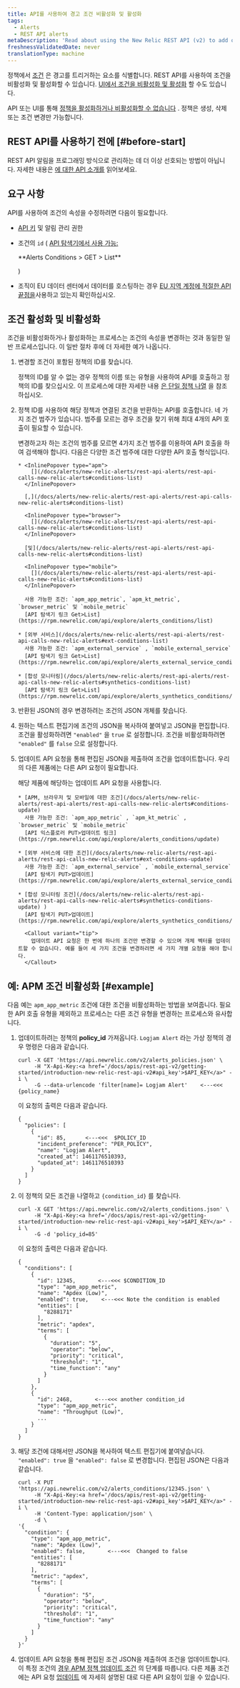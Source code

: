```yaml
---
title: API를 사용하여 경고 조건 비활성화 및 활성화
tags:
  - Alerts
  - REST API alerts
metaDescription: 'Read about using the New Relic REST API (v2) to add or remove apps, servers, and other entities from a policy condition.'
freshnessValidatedDate: never
translationType: machine
---
```


정책에서 [조건](/docs/alerts/new-relic-alerts/configuring-alert-policies/define-alert-conditions) 은 경고를 트리거하는 요소를 식별합니다. REST API를 사용하여 조건을 비활성화 및 활성화할 수 있습니다. [UI에서 조건을 비활성화 및 활성화](/docs/alerts/new-relic-alerts/updating-alert-policies/disable-or-delete-alert-policies-conditions#condition-on-off) 할 수도 있습니다.

API 또는 UI를 통해 [정책을 활성화하거나 비활성화할 수 없습니다](/docs/alerts/new-relic-alerts/updating-alert-policies/disable-or-delete-alert-policies-conditions#disable-policy) . 정책은 생성, 삭제 또는 조건 변경만 가능합니다.

## REST API를 사용하기 전에 [#before-start]

REST API 알림을 프로그래밍 방식으로 관리하는 데 더 이상 선호되는 방법이 아닙니다. 자세한 내용은 [<InlinePopover type="alerts"/>에 대한 API 소개를](/docs/alerts-applied-intelligence/new-relic-alerts/advanced-alerts/alerts-api/intro-alerts-api) 읽어보세요.

## 요구 사항

API를 사용하여 조건의 속성을 수정하려면 다음이 필요합니다.

* [API 키](/docs/apis/rest-api-v2/getting-started/introduction-new-relic-rest-api-v2#api_key) 및 알림 관리 권한

* 조건의 `id` ( [API 탐색기에서 사용 가능:](https://rpm.newrelic.com/api/explore/alerts_condition/list)

  <DNT>
    **Alerts Conditions > GET > List**
  </DNT>

  )

* 조직이 EU 데이터 센터에서 데이터를 호스팅하는 경우 [EU 지역 계정에 적절한 API 끝점을](/docs/using-new-relic/welcome-new-relic/getting-started/introduction-eu-region-data-center#endpoints)사용하고 있는지 확인하십시오.

## 조건 활성화 및 비활성화

조건을 비활성화하거나 활성화하는 프로세스는 조건의 속성을 변경하는 것과 동일한 일반 프로세스입니다. 이 일반 절차 후에 더 자세한 예가 나옵니다.

1. 변경할 조건이 포함된 정책의 ID를 찾습니다.

   정책의 ID를 알 수 없는 경우 정책의 이름 또는 유형을 사용하여 API를 호출하고 정책의 ID를 찾으십시오. 이 프로세스에 대한 자세한 내용 [은 단일 정책 나열](/docs/alerts/alert-policies/rest-api-alert-policies/list-policies-v2#single_policy) 을 참조하십시오.

2. 정책 ID를 사용하여 해당 정책과 연결된 조건을 반환하는 API를 호출합니다. 네 가지 조건 범주가 있습니다. 범주를 모르는 경우 조건을 찾기 위해 최대 4개의 API 호출이 필요할 수 있습니다.

   <CollapserGroup>
     <Collapser
       id="types-conditions-API"
       title="조건 ID 검색에 대한 세부 정보"
     >
       변경하고자 하는 조건의 범주를 모르면 4가지 조건 범주를 이용하여 API 호출을 하여 검색해야 합니다. 다음은 다양한 조건 범주에 대한 다양한 API 호출 형식입니다.

       * <InlinePopover type="apm">
           [](/docs/alerts/new-relic-alerts/rest-api-alerts/rest-api-calls-new-relic-alerts#conditions-list)
         </InlinePopover>

         [,](/docs/alerts/new-relic-alerts/rest-api-alerts/rest-api-calls-new-relic-alerts#conditions-list)

         <InlinePopover type="browser">
           [](/docs/alerts/new-relic-alerts/rest-api-alerts/rest-api-calls-new-relic-alerts#conditions-list)
         </InlinePopover>

         [및](/docs/alerts/new-relic-alerts/rest-api-alerts/rest-api-calls-new-relic-alerts#conditions-list)

         <InlinePopover type="mobile">
           [](/docs/alerts/new-relic-alerts/rest-api-alerts/rest-api-calls-new-relic-alerts#conditions-list)
         </InlinePopover>

         사용 가능한 조건: `apm_app_metric`, `apm_kt_metric`, `browser_metric` 및 `mobile_metric`  
         [API 탐색기 링크 Get>List](https://rpm.newrelic.com/api/explore/alerts_conditions/list)

       * [외부 서비스](/docs/alerts/new-relic-alerts/rest-api-alerts/rest-api-calls-new-relic-alerts#ext-conditions-list)  
         사용 가능한 조건: `apm_external_service` , `mobile_external_service`  
         [API 탐색기 링크 Get>List](https://rpm.newrelic.com/api/explore/alerts_external_service_conditions/list)

       * [합성 모니터링](/docs/alerts/new-relic-alerts/rest-api-alerts/rest-api-calls-new-relic-alerts#synthetics-conditions-list)  
         [API 탐색기 링크 Get>List](https://rpm.newrelic.com/api/explore/alerts_synthetics_conditions/list)
     </Collapser>
   </CollapserGroup>

3. 반환된 JSON의 경우 변경하려는 조건의 JSON 개체를 찾습니다.

4. 원하는 텍스트 편집기에 조건의 JSON을 복사하여 붙여넣고 JSON을 편집합니다. 조건을 활성화하려면 `"enabled"` 을 `true` 로 설정합니다. 조건을 비활성화하려면 `"enabled"` 를 `false` 으로 설정합니다.

5. 업데이트 API 요청을 통해 편집된 JSON을 제출하여 조건을 업데이트합니다. 우리의 다른 제품에는 다른 API 요청이 필요합니다.

   <CollapserGroup>
     <Collapser
       id="update-api-requests"
       title="업데이트 API 요청에 대한 세부정보"
     >
       해당 제품에 해당하는 업데이트 API 요청을 사용합니다.

       * [APM, 브라우저 및 모바일에 대한 조건](/docs/alerts/new-relic-alerts/rest-api-alerts/rest-api-calls-new-relic-alerts#conditions-update)  
         사용 가능한 조건: `apm_app_metric` , `apm_kt_metric` , `browser_metric` 및 `mobile_metric`  
         [API 익스플로러 PUT>업데이트 링크](https://rpm.newrelic.com/api/explore/alerts_conditions/update)

       * [외부 서비스에 대한 조건](/docs/alerts/new-relic-alerts/rest-api-alerts/rest-api-calls-new-relic-alerts#ext-conditions-update)  
         사용 가능한 조건: `apm_external_service` , `mobile_external_service`  
         [API 탐색기 PUT>업데이트](https://rpm.newrelic.com/api/explore/alerts_external_service_conditions/update)

       * [합성 모니터링 조건](/docs/alerts/new-relic-alerts/rest-api-alerts/rest-api-calls-new-relic-alerts#synthetics-conditions-update) )  
         [API 탐색기 PUT>업데이트](https://rpm.newrelic.com/api/explore/alerts_synthetics_conditions/update)

         <Callout variant="tip">
           업데이트 API 요청은 한 번에 하나의 조건만 변경할 수 있으며 개체 벡터를 업데이트할 수 없습니다. 예를 들어 세 가지 조건을 변경하려면 세 가지 개별 요청을 해야 합니다.
         </Callout>
     </Collapser>
   </CollapserGroup>

## 예: APM 조건 비활성화 [#example]

다음 예는 `apm_app_metric` 조건에 대한 조건을 비활성화하는 방법을 보여줍니다. 필요한 API 호출 유형을 제외하고 프로세스는 다른 조건 유형을 변경하는 프로세스와 유사합니다.

1. 업데이트하려는 정책의 <DNT>**policy_id**</DNT> 가져옵니다. `Logjam Alert` 라는 가상 정책의 경우 명령은 다음과 같습니다.

   ```
   curl -X GET 'https://api.newrelic.com/v2/alerts_policies.json' \
        -H "X-Api-Key:<a href='/docs/apis/rest-api-v2/getting-started/introduction-new-relic-rest-api-v2#api_key'>$API_KEY</a>" -i \
        -G --data-urlencode 'filter[name]= Logjam Alert'    <---<<<  {policy_name}
   ```

   이 요청의 출력은 다음과 같습니다.

   ```
   {
     "policies": [
       {
         "id": 85,      <---<<<  $POLICY_ID
         "incident_preference": "PER_POLICY",
         "name": "Logjam Alert",
         "created_at": 1461176510393,
         "updated_at": 1461176510393
       }
     ]
   }
   ```

2. 이 정책의 모든 조건을 나열하고 `{condition_id}` 를 찾습니다.

   ```
   curl -X GET 'https://api.newrelic.com/v2/alerts_conditions.json' \
        -H "X-Api-Key:<a href='/docs/apis/rest-api-v2/getting-started/introduction-new-relic-rest-api-v2#api_key'>$API_KEY</a>" -i \
        -G -d 'policy_id=85'
   ```

   이 요청의 출력은 다음과 같습니다.

   ```
   {
     "conditions": [
       {
         "id": 12345,       <---<<< $CONDITION_ID
         "type": "apm_app_metric",
         "name": "Apdex (Low)",
         "enabled": true,    <---<<< Note the condition is enabled
         "entities": [
           "8288171"
         ],
         "metric": "apdex",
         "terms": [
           {
             "duration": "5",
             "operator": "below",
             "priority": "critical",
             "threshold": "1",
             "time_function": "any"
           }
         ]
       },
       {
         "id": 2468,       <---<<< another condition_id
         "type": "apm_app_metric",
         "name": "Throughput (Low)",
         ...
       }
     ]
   }
   ```

3. 해당 조건에 대해서만 JSON을 복사하여 텍스트 편집기에 붙여넣습니다. `"enabled": true` 을 `"enabled": false` 로 변경합니다. 편집된 JSON은 다음과 같습니다.

   ```
   curl -X PUT 'https://api.newrelic.com/v2/alerts_conditions/12345.json' \
        -H "X-Api-Key:<a href='/docs/apis/rest-api-v2/getting-started/introduction-new-relic-rest-api-v2#api_key'>$API_KEY</a>" -i \
        -H 'Content-Type: application/json' \
        -d \
   '{
     "condition": {
       "type": "apm_app_metric",
       "name": "Apdex (Low)",
       "enabled": false,       <---<<<  Changed to false
       "entities": [
         "8288171"
       ],
       "metric": "apdex",
       "terms": [
         {
           "duration": "5",
           "operator": "below",
           "priority": "critical",
           "threshold": "1",
           "time_function": "any"
         }
       ]
     }
   }'
   ```

4. 업데이트 API 요청을 통해 편집된 조건 JSON을 제출하여 조건을 업데이트합니다. 이 특정 조건의 [경우 APM 정책 업데이트 조건](/docs/alerts/new-relic-alerts/rest-api-alerts/rest-api-calls-new-relic-alerts#conditions-update) 의 단계를 따릅니다. 다른 제품 조건에는 API 요청 [업데이트](#update-api-requests) 에 자세히 설명된 대로 다른 API 요청이 있을 수 있습니다.

